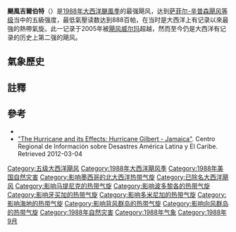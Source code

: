 {{Infobox hurricane
| Name=颶風吉爾伯特<br>{{lang|en|Hurricane Gilbert}}
| Type=颶風
| Year=1988
| Basin=Atl
| Image location=Hurricane Gilbert Sep 13 1988 2001Z.jpg
| Image name=正處最高強度的颶風吉爾伯特
| Alt=由美國國家海洋及大氣管理局拍攝到的颶風吉爾伯特的圖像。目前正處其最高強度。吉爾伯特是最強的大西洋颶風，直到2005年它被颶風威爾瑪超越
| Formed=1988年9月8日
| Dissipated=1988年9月19日
| 1-min winds=160
| Pressure=888
|Pressurepost=在大西洋创下第二低记录
| Damages=2098
| Inflated=1
| Fatalities=共318人
| Areas=[[小安的列斯群島|小安的列斯群島]]、[[波多黎各|波多黎各]]、[[委內瑞拉|委內瑞拉]]、[[伊斯帕尼奧拉島|伊斯帕尼奧拉島]]、[[牙買加|牙買加]]、[[中美洲|中美洲]]、[[尤卡坦半島|尤卡坦半島]]、[[墨西哥|墨西哥]]北部、[[德克薩斯州|德克薩斯州]]、[[美國中南部|美國中南部]]、[[五大湖地區|五大湖地區]]、[[加拿大|加拿大]]
| Hurricane season=[[1988年大西洋颶風季|1988年大西洋颶風季]]
}}
'''颶風吉爾伯特'''（{{lang-en|Hurricane Gilbert}}）是[[1988年大西洋颶風季|1988年大西洋颶風季]]的最强飓风，达到[[萨菲尔-辛普森飓风等级|萨菲尔-辛普森飓风等级]]当中的五級强度，最低氣壓读数达到888百帕，在当时是大西洋上有记录以來最強的熱帶氣旋。此一记录于2005年被[[飓风威尔玛|飓风威尔玛]]超越，然而至今仍是大西洋有记录的历史上第二强的飓风。

==氣象歷史==
{{storm path|Gilbert 1988 track.png}}
{{Most intense Atlantic hurricanes}}

==註釋==
{{reflist}}

==參考==
*{{cite report|url=http://www.nhc.noaa.gov/archive/storm_wallets/atlantic/atl1988-prelim/gilbert/prelim01.gif|title=Preliminary Report Hurricane Gilbert: 08–19 September 1988|accessdate=2012-03-04|date=1988-10-26|format=GIF|publisher=[[National_Hurricane_Center|National Hurricane Center]]|page=1|series=1988 Atlantic Hurricane Season: Atlantic Storm Wallet Digital Archives|author=Gil Clark|archive-date=2014-04-30|archive-url=https://web.archive.org/web/20140430034359/http://www.nhc.noaa.gov/archive/storm_wallets/atlantic/atl1988-prelim/gilbert/prelim01.gif|dead-url=no}}
* [https://web.archive.org/web/20120222221941/http://www.crid.or.cr/digitalizacion/pdf/eng/doc6803/doc6803-01.pdf "The Hurricane and its Effects: Hurricane Gilbert - Jamaica"]. Centro Regional de Información sobre Desastres América Latina y El Caribe. Retrieved 2012-03-04

{{五级大西洋飓风}}
{{退役大西洋飓风}}
{{1988 Atlantic hurricane season buttons}}

{{DEFAULTSORT:Gilbert (1988)}}
[[Category:五级大西洋飓风|Category:五级大西洋飓风]]
[[Category:1988年大西洋飓风季|Category:1988年大西洋飓风季]]
[[Category:1988年美国自然灾害|Category:1988年美国自然灾害]]
[[Category:影响墨西哥的北大西洋热带气旋|Category:影响墨西哥的北大西洋热带气旋]]
[[Category:已除名大西洋飓风|Category:已除名大西洋飓风]]
[[Category:影响马提尼克的热带气旋|Category:影响马提尼克的热带气旋]]
[[Category:影响波多黎各的热带气旋|Category:影响波多黎各的热带气旋]]
[[Category:影响牙买加的热带气旋|Category:影响牙买加的热带气旋]]
[[Category:影响多米尼加的热带气旋|Category:影响多米尼加的热带气旋]]
[[Category:影响海地的热带气旋|Category:影响海地的热带气旋]]
[[Category:影响背风群岛的热带气旋|Category:影响背风群岛的热带气旋]]
[[Category:影响向风群岛的热带气旋|Category:影响向风群岛的热带气旋]]
[[Category:1988年自然灾害|Category:1988年自然灾害]]
[[Category:1988年气象|Category:1988年气象]]
[[Category:1988年9月|Category:1988年9月]]